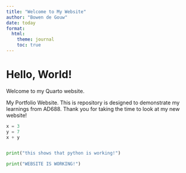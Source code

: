 ```yaml
---
title: "Welcome to My Website"
author: "Bowen de Gouw"
date: today
format:
  html:
    theme: journal
    toc: true
---
```

# Hello, World!  
Welcome to my Quarto website.  

My Portfolio Website. 
This is repository is designed to demonstrate my learnings from AD688. Thank you for taking the time to look at my new website!


```python
x = 3
y = 7
x + y


print("this shows that python is working!")

print("WEBSITE IS WORKING!")
```
